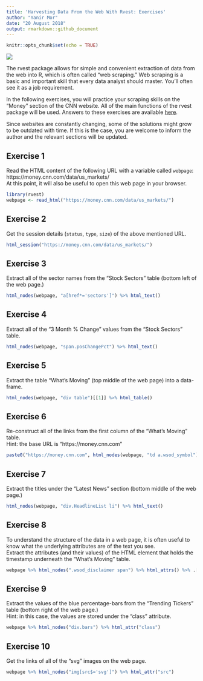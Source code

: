 ```yaml
---
title: 'Harvesting Data From the Web With Rvest: Exercises'
author: "Yanir Mor"
date: "20 August 2018"
output: rmarkdown::github_document
---
```


```r
knitr::opts_chunk$set(echo = TRUE)
```

![](https://www.r-exercises.com/wp-content/uploads/2018/08/wheat-863392_1280.jpg)

The rvest package allows for simple and convenient extraction of data from the web into R, which is often called “web scraping.” Web scraping is a basic and important skill that every data analyst should master. You’ll often see it as a job requirement.  

In the following exercises, you will practice your scraping skills on the “Money” section of the CNN website. All of the main functions of the rvest package will be used. Answers to these exercises are available [here](https://r-exercises.com/2018/08/20/harvesting-data-from-the-web-with-rvest-solutions/).  

Since websites are constantly changing, some of the solutions might grow to be outdated with time. If this is the case, you are welcome to inform the author and the relevant sections will be updated.  

## Exercise 1

Read the HTML content of the following URL with a variable called `webpage`:  
https://money.cnn.com/data/us_markets/  
At this point, it will also be useful to open this web page in your browser.  

```r
library(rvest)
webpage <- read_html("https://money.cnn.com/data/us_markets/")
```

## Exercise 2

Get the session details (`status`, `type`, `size`) of the above mentioned URL.  

```r
html_session("https://money.cnn.com/data/us_markets/")
```

## Exercise 3

Extract all of the sector names from the “Stock Sectors” table (bottom left of the web page.)  

```r
html_nodes(webpage, "a[href*='sectors']") %>% html_text()
```

## Exercise 4

Extract all of the “3 Month % Change” values from the “Stock Sectors” table.  
 
```r
html_nodes(webpage, "span.posChangePct") %>% html_text()
```

## Exercise 5

Extract the table “What’s Moving” (top middle of the web page) into a data-frame.  

```r
html_nodes(webpage, "div table")[[1]] %>% html_table()
```

## Exercise 6

Re-construct all of the links from the first column of the “What’s Moving” table.  
Hint: the base URL is “https://money.cnn.com”
 
```r
paste0("https://money.cnn.com", html_nodes(webpage, "td a.wsod_symbol") %>% html_attr("href"))
```

## Exercise 7

Extract the titles under the “Latest News” section (bottom middle of the web page.)  

```r
html_nodes(webpage, "div.HeadlineList li") %>% html_text()
```

## Exercise 8

To understand the structure of the data in a web page, it is often useful to know what the underlying attributes are of the text you see.  
Extract the attributes (and their values) of the HTML element that holds the timestamp underneath the “What’s Moving” table.  

```r
webpage %>% html_nodes(".wsod_disclaimer span") %>% html_attrs() %>% .[[1]]
```

## Exercise 9

Extract the values of the blue percentage-bars from the “Trending Tickers” table (bottom right of the web page.)  
Hint: in this case, the values are stored under the “class” attribute.  

```r
webpage %>% html_nodes("div.bars") %>% html_attr("class")
```

## Exercise 10

Get the links of all of the “svg” images on the web page.  

```r
webpage %>% html_nodes("img[src$='svg']") %>% html_attr("src")
```